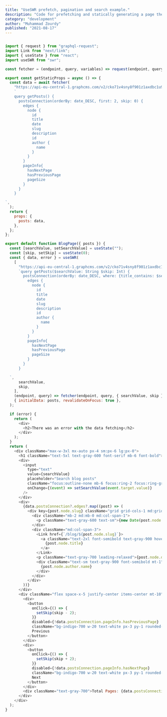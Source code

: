 ---
title: "UseSWR prefetch, pagination and search example."
description: "Code for prefetching and statically generating a page then taking over with useSWR for pagination and search on client side."
category: "development"
author: "Muhammad Zourdy"
published: "2021-08-17"
---

```js:/pages/index.js

import { request } from "graphql-request";
import Link from "next/link";
import { useState } from "react";
import useSWR from "swr";

const fetcher = (endpoint, query, variables) => request(endpoint, query, variables);

export const getStaticProps = async () => {
  const data = await fetcher(
    "https://api-eu-central-1.graphcms.com/v2/cko71v4sny8f901z1axdbc1u9/master",
    `
    query getPosts() {
      postsConnection(orderBy: date_DESC, first: 2, skip: 0) {
        edges {
          node {
            id
            title
            date
            slug
            description
            id
            author {
              name
            }
          }
        }
        pageInfo{
          hasNextPage
          hasPreviousPage
          pageSize
        }
      }
    }

`,
  );
  return {
    props: {
      posts: data,
    },
  };
};

export default function BlogPage({ posts }) {
  const [searchValue, setSearchValue] = useState("");
  const [skip, setSkip] = useState(0);
  const { data, error } = useSWR(
    [
      "https://api-eu-central-1.graphcms.com/v2/cko71v4sny8f901z1axdbc1u9/master",
      `query getPosts($searchValue: String $skip: Int) {
        postsConnection(orderBy: date_DESC, where: {title_contains: $searchValue}, first: 2, skip: $skip) {
          edges {
            node {
              id
              title
              date
              slug
              description
              id
              author {
                name
              }
            }
          }
          pageInfo{
            hasNextPage
            hasPreviousPage
            pageSize
          }
        }
      }

  `,
      searchValue,
      skip,
    ],
    (endpoint, query) => fetcher(endpoint, query, { searchValue, skip }),
    { initialData: posts, revalidateOnFocus: true },
  );

  if (error) {
    return (
      <div>
        <h2>There was an error with the data fetching</h2>
      </div>
    );
  }
  return (
    <div className="max-w-3xl mx-auto px-4 sm:px-6 lg:px-0">
      <h1 className="text-5xl text-gray-600 font-serif mb-6 font-bold">The Blog</h1>
      <div>
        <input
          type="text"
          value={searchValue}
          placeholder="Search blog posts"
          className="focus:outline-none mb-6 focus:ring-2 focus:ring-gray-900 w-full rounded-lg border h-10 pl-4 text-lg text-gray-800 border-gray-200"
          onChange={(event) => setSearchValue(event.target.value)}
        />
      </div>
      <div>
        {data.postsConnection?.edges?.map((post) => (
          <div key={post.node.slug} className="grid grid-cols-1 md:grid-cols-4 py-6">
            <div className="mb-2 md:mb-0 md:col-span-1">
              <p className="text-gray-600 text-sm">{new Date(post.node.date).toDateString()}</p>
            </div>
            <div className="md:col-span-3">
              <Link href={`/blog/${post.node.slug}`}>
                <a className="text-2xl font-semibold text-gray-900 hover:text-gray-700 transition-colors duration-300">
                  {post.node.title}
                </a>
              </Link>
              <p className="text-gray-700 leading-relaxed">{post.node.description}</p>
              <div className="text-sm text-gray-900 font-semibold mt-1">
                {post.node.author.name}
              </div>
            </div>
          </div>
        ))}
      </div>
      <div className="flex space-x-5 justify-center items-center mt-10">
        <div>
          <button
            onClick={() => {
              setSkip(skip - 2);
            }}
            disabled={!data.postsConnection.pageInfo.hasPreviousPage}
            className="bg-indigo-700 w-20 text-white px-3 py-1 rounded-md disabled:bg-gray-400 disabled:text-gray-800">
            Previous
          </button>
        </div>
        <div>
          <button
            onClick={() => {
              setSkip(skip + 2);
            }}
            disabled={!data.postsConnection.pageInfo.hasNextPage}
            className="bg-indigo-700 w-20 text-white px-3 py-1 rounded-md disabled:bg-gray-400 disabled:text-gray-800">
            Next
          </button>
        </div>
        <div className="text-gray-700">Total Pages: {data.postsConnection.pageInfo.pageSize}</div>
      </div>
    </div>
  );
}


```
